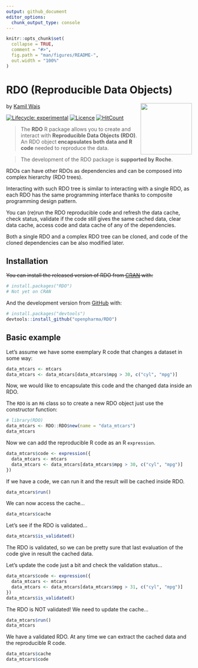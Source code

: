 ```yaml
---
output: github_document
editor_options: 
  chunk_output_type: console
---
```


<!-- README.md is generated from README.Rmd. Please edit that file -->

```r
knitr::opts_chunk$set(
  collapse = TRUE,
  comment = "#>",
  fig.path = "man/figures/README-",
  out.width = "100%"
)
```


# RDO (Reproducible Data Objects)
<img src='man/figures/logo.png' align="right" height="139" />

by [Kamil Wais](https://kalimu.github.io/)

<!-- badges: start -->
[![Lifecycle: experimental](https://img.shields.io/badge/lifecycle-experimental-orange.svg)](https://www.tidyverse.org/lifecycle/#experimental)
[![Licence](https://img.shields.io/badge/licence-MIT-blue.svg)](https://www.r-project.org/Licenses/MIT) 
[![HitCount](http://hits.dwyl.com/openpharma/rdo.svg)](http://hits.dwyl.com/openpharma/rdo)
<!-- badges: end -->

> The __RDO__ R package allows you to create and interact with 
> __Reproducible Data Objects (RDO)__.
> An RDO object __encapsulates both data and R code__ 
> needed to reproduce the data.  

> The development of the RDO package is __supported by Roche__.

RDOs can have other RDOs as dependencies and can be composed into complex 
hierarchy (RDO trees). 

Interacting with such RDO tree is similar to interacting with a single RDO, 
as each RDO has the same programming interface thanks to composite programming design pattern.

You can (re)run the RDO reproducible code and refresh the data cache, 
check status, validate if the code still gives the same cached data, 
clear data cache, access code and data cache of any of the dependencies.

Both a single RDO and a complex RDO tree can be cloned, 
and code of the cloned dependencies can be also modified later.



## Installation

~~You can install the released version of RDO from [CRAN](https://CRAN.R-project.org) with:~~

``` r 
# install.packages("RDO")
# Not yet on CRAN
```

And the development version from [GitHub](https://github.com/) with:

``` r
# install.packages("devtools")
devtools::install_github("openpharma/RDO")
```
## Basic example

Let's assume we have some exemplary R code that changes a dataset in some way:

``` r
data_mtcars <- mtcars
data_mtcars <- data_mtcars[data_mtcars$mpg > 30, c("cyl", "mpg")]
```

Now, we would like to encapsulate this code and the changed data inside an RDO.

The `RDO` is an `R6` class so to create a new RDO object just use the constructor function:

```r
# library(RDO)
data_mtcars <- RDO::RDO$new(name = "data_mtcars")
data_mtcars
```

Now we can add the reproducible R code as an R `expression`.

```r
data_mtcars$code <- expression({
  data_mtcars <- mtcars
  data_mtcars <- data_mtcars[data_mtcars$mpg > 30, c("cyl", "mpg")]
})
```

If we have a code, we can run it and the result will be cached inside RDO.

```r
data_mtcars$run()
```

We can now access the cache...

```r
data_mtcars$cache
```

Let's see if the RDO is validated...

```r
data_mtcars$is_validated()
```

The RDO is validated, 
so we can be pretty sure that last evaluation of the code give in result the cached data. 

Let's update the code just a bit and check the validation status...

```r
data_mtcars$code <- expression({
  data_mtcars <- mtcars
  data_mtcars <- data_mtcars[data_mtcars$mpg > 31, c("cyl", "mpg")]
})
data_mtcars$is_validated()
```

The RDO is NOT validated! We need to update the cache...

```r
data_mtcars$run()
data_mtcars
```

We have a validated RDO. 
At any time we can extract the cached data and the reproducible R code.

```r
data_mtcars$cache
data_mtcars$code
```

